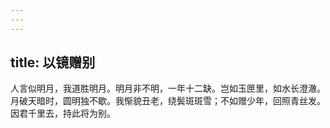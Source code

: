 ```yaml
---
---
---
```

title: 以镜赠别
---



人言似明月，我道胜明月。明月非不明，一年十二缺。岂如玉匣里，如水长澄澈。月破天暗时，圆明独不歇。我惭貌丑老，绕鬓斑斑雪；不如赠少年，回照青丝发。因君千里去，持此将为别。